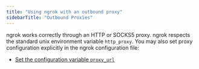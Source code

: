 ```yaml
---
title: "Using ngrok with an outbound proxy"
sidebarTitle: "Outbound Proxies"
---
```

ngrok works correctly through an HTTP or SOCKS5 proxy. ngrok respects the standard unix environment variable `http_proxy`. You may also set proxy configuration explicitly in the ngrok configuration file:

- [Set the configuration variable `proxy_url`](/agent/config/v3/#proxy_url)
